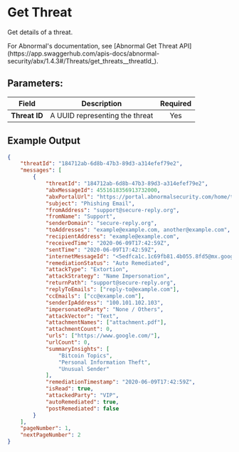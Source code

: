
# Get Threat

Get details of a threat.

<Callout type="info">
	For Abnormal's documentation, see [Abnormal Get Threat
	API](https://app.swaggerhub.com/apis-docs/abnormal-security/abx/1.4.3#/Threats/get_threats__threatId_).
</Callout>

## Parameters:

| Field         | Description                    | Required |
| ------------- | ------------------------------ | :------: |
| **Threat ID** | A UUID representing the threat |   Yes    |

## Example Output

```json
{
	"threatId": "184712ab-6d8b-47b3-89d3-a314efef79e2",
	"messages": [
		{
			"threatId": "184712ab-6d8b-47b3-89d3-a314efef79e2",
			"abxMessageId": 4551618356913732000,
			"abxPortalUrl": "https://portal.abnormalsecurity.com/home/threat-center/remediation-history/4551618356913732076",
			"subject": "Phishing Email",
			"fromAddress": "support@secure-reply.org",
			"fromName": "Support",
			"senderDomain": "secure-reply.org",
			"toAddresses": "example@example.com, another@example.com",
			"recipientAddress": "example@example.com",
			"receivedTime": "2020-06-09T17:42:59Z",
			"sentTime": "2020-06-09T17:42:59Z",
			"internetMessageId": "<5edfca1c.1c69fb81.4b055.8fd5@mx.google.com>",
			"remediationStatus": "Auto Remediated",
			"attackType": "Extortion",
			"attackStrategy": "Name Impersonation",
			"returnPath": "support@secure-reply.org",
			"replyToEmails": ["reply-to@example.com"],
			"ccEmails": ["cc@example.com"],
			"senderIpAddress": "100.101.102.103",
			"impersonatedParty": "None / Others",
			"attackVector": "Text",
			"attachmentNames": ["attachment.pdf"],
			"attachmentCount": 0,
			"urls": ["https://www.google.com/"],
			"urlCount": 0,
			"summaryInsights": [
				"Bitcoin Topics",
				"Personal Information Theft",
				"Unusual Sender"
			],
			"remediationTimestamp": "2020-06-09T17:42:59Z",
			"isRead": true,
			"attackedParty": "VIP",
			"autoRemediated": true,
			"postRemediated": false
		}
	],
	"pageNumber": 1,
	"nextPageNumber": 2
}
```
